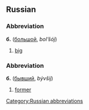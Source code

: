==Russian==
[[Category:Russian abbreviations]]
===Abbreviation===
'''б.''' ([[большой]], ''bol’šój'')

#[[big]]

===Abbreviation===
'''б.''' ([[бывший]], ''bývšij'')

#[[former]]